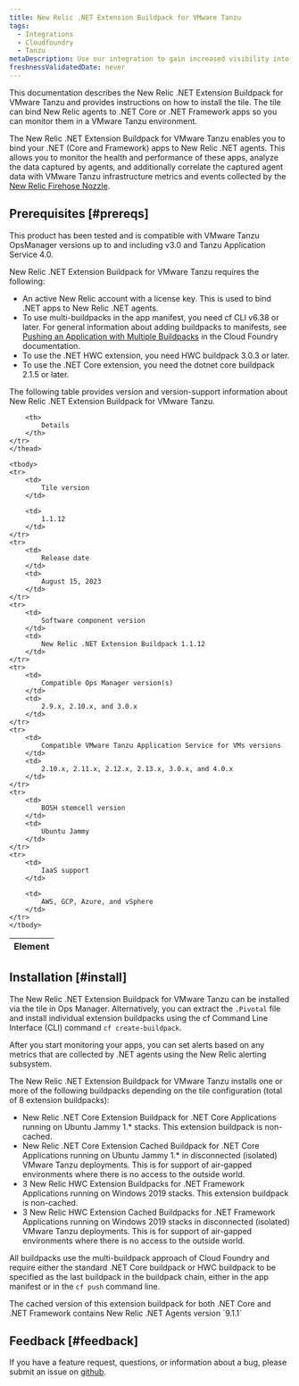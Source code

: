 ```yaml
---
title: New Relic .NET Extension Buildpack for VMware Tanzu
tags:
  - Integrations
  - Cloudfoundry
  - Tanzu
metaDescription: Use our integration to gain increased visibility into the performance of your VMware Tanzu environment.
freshnessValidatedDate: never
---
```




This documentation describes the New Relic .NET Extension Buildpack for VMware Tanzu and provides instructions on how to install the tile. The tile can bind New Relic agents to .NET Core or .NET Framework apps so you can monitor them in a VMware Tanzu environment.

The New Relic .NET Extension Buildpack for VMware Tanzu enables you to bind your .NET (Core and Framework) apps to New Relic .NET agents. This allows you to monitor the health and performance of these apps, analyze the data captured by agents, and additionally correlate the captured agent data with
VMware Tanzu infrastructure metrics and events collected by the [New Relic Firehose Nozzle](https://network.pivotal.io/products/nr-firehose-nozzle/).

## Prerequisites [#prereqs]

This product has been tested and is compatible with VMware Tanzu OpsManager versions up to and including v3.0 and Tanzu Application Service 4.0.

New Relic .NET Extension Buildpack for VMware Tanzu requires the following:

* An active New Relic account with a license key. This is used to bind .NET apps to New Relic .NET agents.
* To use multi-buildpacks in the app manifest, you need cf CLI v6.38 or later.
For general information about adding buildpacks to manifests, see [Pushing an Application with Multiple Buildpacks](https://docs.pivotal.io/application-service/buildpacks/use-multiple-buildpacks.html) in the Cloud Foundry documentation.
* To use the .NET HWC extension, you need HWC buildpack 3.0.3 or later.
* To use the .NET Core extension, you need the dotnet core buildpack 2.1.5 or later.


The following table provides version and version-support information about New Relic .NET Extension Buildpack for VMware Tanzu.

<table>
    <thead>
    <tr>
        <th>
            Element
        </th>

        <th>
            Details
        </th>
    </tr>
    </thead>

    <tbody>
    <tr>
        <td>
            Tile version
        </td>

        <td>
            1.1.12
        </td>
    </tr>
    <tr>
        <td>
            Release date
        </td>
        <td>
            August 15, 2023
        </td>
    </tr>
    <tr>
        <td>
            Software component version
        </td>
        <td>
            New Relic .NET Extension Buildpack 1.1.12
        </td>
    </tr>
    <tr>
        <td>
            Compatible Ops Manager version(s)
        </td>
        <td>
            2.9.x, 2.10.x, and 3.0.x
        </td>
    </tr>
    <tr>
        <td>
            Compatible VMware Tanzu Application Service for VMs versions
        </td>
        <td>
            2.10.x, 2.11.x, 2.12.x, 2.13.x, 3.0.x, and 4.0.x
        </td>
    </tr>
    <tr>
        <td>
            BOSH stemcell version
        </td>
        <td>
            Ubuntu Jammy
        </td>
    </tr>
    <tr>
        <td>
            IaaS support
        </td>

        <td>
            AWS, GCP, Azure, and vSphere
        </td>
    </tr>
    </tbody>
</table>

## Installation  [#install]

The New Relic .NET Extension Buildpack for VMware Tanzu can be installed via the tile in Ops Manager. Alternatively, you can extract the `.Pivotal` file and install individual extension buildpacks using the cf Command Line Interface (CLI) command `cf create-buildpack`.

After you start monitoring your apps, you can set alerts based on any metrics that are collected by .NET agents using the New Relic alerting subsystem.

The New Relic .NET Extension Buildpack for VMware Tanzu installs one or more of the following buildpacks depending on the tile configuration (total of 8 extension buildpacks):

* New Relic .NET Core Extension Buildpack for .NET Core Applications running on Ubuntu Jammy 1.* stacks. This extension buildpack is non-cached.
* New Relic .NET Core Extension Cached Buildpack for .NET Core Applications running on Ubuntu Jammy 1.* in disconnected (isolated) VMware Tanzu deployments. This is for support of air-gapped environments where there is no access to the outside world.
* 3 New Relic HWC Extension Buildpacks for .NET Framework Applications running on Windows 2019 stacks. This extension buildpack is non-cached.
* 3 New Relic HWC Extension Cached Buildpacks for .NET Framework Applications running on Windows 2019 stacks in disconnected (isolated) VMware Tanzu deployments. This is for support of air-gapped environments where there is no access to the outside world.

All buildpacks use the multi-buildpack approach of Cloud Foundry and require either the standard .NET Core buildpack or HWC buildpack to be specified as the last buildpack in the buildpack chain, either in the app manifest or in the `cf push` command line.

<Callout variant="important">
    The cached version of this extension buildpack for both .NET Core and .NET Framework contains New Relic .NET Agents version `9.1.1`
</Callout>

## Feedback [#feedback]

If you have a feature request, questions, or information about a bug, please submit an issue on [github](https://github.com/newrelic/newrelic-dotnet-buildpack-tile/issues).
